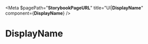 
<Meta
  $pagePath="__StorybookPageURL__"
  title="UI|__DisplayName__"
  component={__DisplayName__}
/>

<!-- prettier-ignore -->
# __DisplayName__

<Props of={__DisplayName__} />
